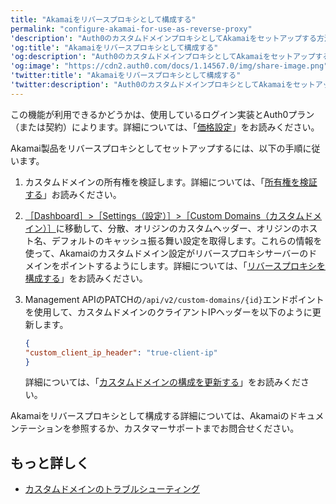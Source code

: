 ---
title: "Akamaiをリバースプロキシとして構成する"
permalink: "configure-akamai-for-use-as-reverse-proxy"
'description': "Auth0のカスタムドメインプロキシとしてAkamaiをセットアップする方法について説明します。"
'og:title': "Akamaiをリバースプロキシとして構成する"
'og:description': "Auth0のカスタムドメインプロキシとしてAkamaiをセットアップする方法について説明します。"
'og:image': "https://cdn2.auth0.com/docs/1.14567.0/img/share-image.png"
'twitter:title': "Akamaiをリバースプロキシとして構成する"
'twitter:description': "Auth0のカスタムドメインプロキシとしてAkamaiをセットアップする方法について説明します。"
---

<Card title="利用可能性はAuth0プランによって異なる">

この機能が利用できるかどうかは、使用しているログイン実装とAuth0プラン（または契約）によります。詳細については、「[価格設定](https://auth0.com/pricing)」をお読みください。

</Card>

Akamai製品をリバースプロキシとしてセットアップするには、以下の手順に従います。

1. カスタムドメインの所有権を検証します。詳細については、「[所有権を検証する](https://auth0.com/docs/customize/custom-domains/auth0-managed-certificates#verify-ownership)」お読みください。
2. [［Dashboard］>［Settings（設定）］>［Custom Domains（カスタムドメイン）］](https://manage.auth0.com/#/tenant/custom_domains)に移動して、分散、オリジンのカスタムヘッダー、オリジンのホスト名、デフォルトのキャッシュ振る舞い設定を取得します。これらの情報を使って、Akamaiのカスタムドメイン設定がリバースプロキシサーバーのドメインをポイントするようにします。詳細については、「[リバースプロキシを構成する](https://auth0.com/docs/customize/custom-domains/self-managed-certificates#configure-reverse-proxy)」をお読みください。
3. Management APIのPATCHの`/api/v2/custom-domains/{id}`エンドポイントを使用して、カスタムドメインのクライアントIPヘッダーを以下のように更新します。

   ```json lines
   { 
   "custom_client_ip_header": "true-client-ip" 
   }
   ```

   

   

   詳細については、「[カスタムドメインの構成を更新する](https://auth0.com/docs/api/management/v2#!/Custom_Domains/patch_custom_domains_by_id)」をお読みください。

Akamaiをリバースプロキシとして構成する詳細については、Akamaiのドキュメンテーションを参照するか、カスタマーサポートまでお問合せください。

## もっと詳しく

* [カスタムドメインのトラブルシューティング](/docs/ja-jp/troubleshoot/integration-extensibility-issues/troubleshoot-custom-domains)
